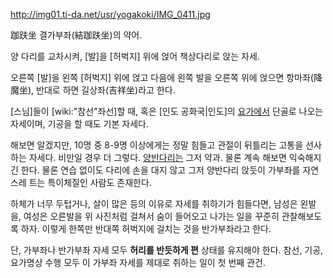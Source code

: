 http://img01.ti-da.net/usr/yogakoki/IMG_0411.jpg

跏趺坐
결가부좌(結跏趺坐)의 약어.

양 다리를 교차시켜, [발]을 [허벅지] 위에 얹어 책상다리로 앉는 자세.

오른쪽 [발]을 왼쪽 [허벅지] 위에 얹고 다음에 왼쪽 발을 오른쪽 위에 얹으면 항마좌(降魔坐), 반대로 하면 길상좌(吉祥坐)라고 한다.

[스님]들이 [wiki:"참선"좌선]할 때, 혹은 [인도 공화국|인도]의 [[요가]]에서 단골로 나오는 자세이며, 기공을 할 때도 기본 자세다.

해보면 알겠지만, 10명 중 8-9명 이상에게는 정말 힘들고 관절이 뒤틀리는 고통을 선사하는 자세다. 비만일 경우 더 그렇다. [[양반다리]]는 그저 약과. 물론 계속 해보면 익숙해지긴 한다. 물론 연습 없이도 다리에 손을 대지 않고 그저 양반다리 앉듯이 가부좌를 자연스레 트는 특이체질인 사람도 존재한다.

하체가 너무 두텁거나, 살이 많은 등의 이유로 자세를 취하기가 힘들다면, 남성은 왼발을, 여성은 오른발을 위 사진처럼 걸쳐서 숨이 들어오고 나가는 일을 꾸준히 관찰해보도록 하자. 이렇게 한쪽만 반대쪽 허벅지에 걸치는 것을 반가부좌라고 한다.

단, 가부좌나 반가부좌 자세 모두 '''허리를 반듯하게 편''' 상태를 유지해야 한다. 참선, 기공, 요가명상 수행 모두 이 가부좌 자세를 제대로 취하는 일이 첫 번째 관건.
